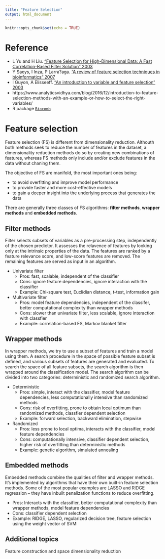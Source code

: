 ---
title: "Feature Selection"
output: html_document
---

```{r setup, include=FALSE}
knitr::opts_chunk$set(echo = TRUE)
```


# Reference

  + L Yu and H Liu. ["Feature Selection for High-Dimensional Data: A Fast Correlation-Based Filter Solution" 2003](http://www.aaai.org/Papers/ICML/2003/ICML03-111.pdf)
  + Y Saeys, I Inza, P Larra?aga. ["A review of feature selection techniques in bioinformatics" 2007](https://academic.oup.com/bioinformatics/article/23/19/2507/185254)
  + I Guyon, A Elisseeff. ["An introduction to variable and feature selection" 2003](http://www.jmlr.org/papers/volume3/guyon03a/guyon03a.pdf)
  + https://www.analyticsvidhya.com/blog/2016/12/introduction-to-feature-selection-methods-with-an-example-or-how-to-select-the-right-variables/
  + R package [`Biocomb`](https://cran.r-project.org/web/packages/Biocomb/index.html)
  
# Feature selection  
  
Feature selection (FS) is different from dimensionality reduction. Althouth both methods seek to reduce the number of features in the dataset, a dimensionality reduction methods do so by creating new combinations of features, whereas FS methods only include and/or exclude features in the data without chaning them.   

The objective of FS are manifold, the most important ones being:
  
  + to avoid overfitting and improve model performance
  + to provide faster and more cost-effective models
  + to gain a deeper insight into the underlying process that generates the data

There are generally three classes of FS algorithms: **filter methods**, **wrapper methods** and **embedded methods**.


## Filter methods
  
  Filter selects subsets of variables as a pre-processing step, independently of the chosen predictor. It assesses the relavence of features by looking only at the intrinsic properties of the data. The features are ranked by a feature relevance score, and low-score features are removed. The remaining features are served as input in an algorithm.
  
  + Univariate filter
    + Pros: fast, scalable, independent of the classifier
    + Cons: ignore feature dependencies, ignore interaction with the classifier
    + Example: Chi-square test, Euclidian distance, t-test, information gain
  + Multivariate filter
    + Pros: model feature dependencies, independent of the classifer, better computational complexity than wrapper methods
    + Cons: slower than univariate filter, less scalable, ignore interaction with classfier
    + Example: correlation-based FS, Markov blanket filter
    
## Wrapper methods

In wrapper methods, we try to use a subset of features and train a model using them. A search procedure in the space of possible feature subset is defined, and various subsets of features are generated and evaluated. To search the space of all feature subsets, the search algorithm is then wrapped around the classification model. The search algorithm can be divided into two categories: deterministic and randomized search algorithm. 

  + Deterministic
    + Pros: simple, interact with the classifier, model feature dependencies, less computationally intensive than randomized methods
    + Cons: risk of overfitting, prone to obtain local optimum than randomized methods, classfier dependent selection
    + Example: forward selection, backward elimination, stepwise

  + Randomized
    + Pros: less prone to local optima, interacts with the classifier, model feature dependencies
    + Cons: computationally intensive, classifier dependent selection, higher risk of overfitting than deterministic methods
    + Example: genetic algorithm, simulated annealing

## Embedded methods

Embedded methods combine the qualities of filter and wrapper methods. It's implemented by algorithms that have their own built-in feature selection methods. Some of the most popular examples are LASSO and RIDGE regression -- they have inbuilt penalization functions to reduce overfitting.
  
  + Pros: Interacts with the classifier, better computational complexity than wrapper methods, model feature dependencies
  + Cons: classifier dependent selection
  + Example: RIDGE, LASSO, regularized decision tree, feature selection using the weight vector of SVM
    

## Additional topics

Feature construction and space dimensionality reduction

  

